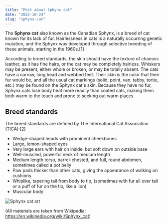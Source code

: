 ```yaml
---
title: "Post about Sphynx cat"
date: "2022-10-24"
slug: "sphynx-cat"
---
```


The **Sphynx cat** also known as the Canadian Sphynx, is a breed of cat known for its lack of fur. 
Hairlessness in cats is a naturally occurring genetic mutation, and the Sphynx was developed through selective breeding of these animals, starting in the 1960s.[1]

According to breed standards, the skin should have the texture of chamois leather, as it has fine hairs, or the cat may be completely hairless. 
Whiskers may be present, either whole or broken, or may be totally absent. The cats have a narrow, long head and webbed feet. 
Their skin is the color that their fur would be, and all the usual cat markings (solid, point, van, tabby, tortie, etc.) may be found on the Sphynx cat's skin. 
Because they have no fur, Sphynx cats lose body heat more readily than coated cats, making them both warm to the touch and prone to seeking out warm places.

## Breed standards
The breed standards are defined by The International Cat Association (TICA):[2]

* Wedge-shaped heads with prominent cheekbones
* Large, lemon-shaped eyes
* Very large ears with hair on inside, but soft down on outside base
* Well-muscled, powerful neck of medium length
* Medium length torso, barrel-chested, and full, round abdomen, sometimes called a pot belly
* Paw pads thicker than other cats, giving the appearance of walking on cushions
* Whiplike, tapering tail from body to tip, (sometimes with fur all over tail or a puff of fur on the tip, like a lion)
* Muscular body

![Sphynx cat art](../images/sphynx_cat.jpg "Sphynx cat")

(All materials are taken from Wikipedia: https://en.wikipedia.org/wiki/Sphynx_cat)
